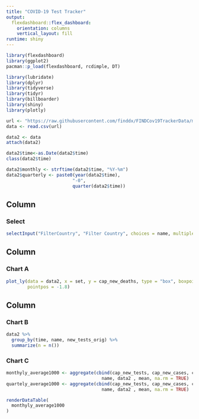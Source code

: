 ```yaml
---
title: "COVID-19 Test Tracker"
output: 
  flexdashboard::flex_dashboard:
    orientation: columns
    vertical_layout: fill
runtime: shiny
---
```


```r
library(flexdashboard)
library(ggplot2)
pacman::p_load(flexdashboard, rcdimple, DT)

library(lubridate)
library(dplyr)
library(tidyverse)
library(tidyr)
library(billboarder)
library(shiny)
library(plotly)

url <- "https://raw.githubusercontent.com/finddx/FINDCov19TrackerData/master/processed/data_all.csv"
data <- read.csv(url)

data2 <- data
attach(data2)

data2$time<-as.Date(data2$time)
class(data2$time)

data2$monthly <- strftime(data2$time, "%Y-%m")
data2$quarterly <- paste0(year(data2$time),
                         "-0",
                         quarter(data2$time))

```

Column {.sidebar}
-----------------------------------------------------------------------

### Select

```r
selectInput("FilterCountry", "Filter Country", choices = name, multiple = T)

```

Column {data-width=650}
-----------------------------------------------------------------------

### Chart A

```r
plot_ly(data = data2, x = set, y = cap_new_deaths, type = "box", boxpoints = "all", jitter = 0.3,
        pointpos = -1.8)

```

Column {data-width=450}
-----------------------------------------------------------------------

### Chart B

```r
data2 %>%
  group_by(time, name, new_tests_orig) %>%
  summarize(n = n())

```

### Chart C

```r

monthyly_average1000 <- aggregate(cbind(cap_new_tests, cap_new_cases, cap_new_deaths) ~ monthly + 
                                    name, data2 , mean, na.rm = TRUE)
quartely_average1000 <- aggregate(cbind(cap_new_tests, cap_new_cases, cap_new_deaths) ~ quarterly + 
                                    name, data2 , mean, na.rm = TRUE)

renderDataTable(
  monthyly_average1000
)

```

